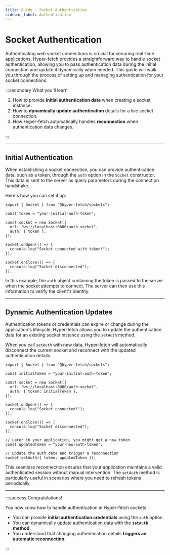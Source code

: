 ```yaml
---
title: Guide - Socket Authentication
sidebar_label: Authentication
---
```


# Socket Authentication

Authenticating web socket connections is crucial for securing real-time applications. Hyper-fetch provides a
straightforward way to handle socket authentication, allowing you to pass authentication data during the initial
connection and update it dynamically when needed. This guide will walk you through the process of setting up and
managing authentication for your socket connections.

:::secondary What you'll learn

1.  How to provide **initial authentication data** when creating a socket instance.
2.  How to **dynamically update authentication** details for a live socket connection.
3.  How Hyper-fetch automatically handles **reconnection** when authentication data changes.

:::

---

## Initial Authentication

When establishing a socket connection, you can provide authentication data, such as a token, through the `auth` option
in the `Socket` constructor. This data is sent to the server as query parameters during the connection handshake.

Here's how you can set it up:

```tsx live
import { Socket } from "@hyper-fetch/sockets";

const token = "your-initial-auth-token";

const socket = new Socket({
  url: "ws://localhost:8080/auth-socket",
  auth: { token },
});

socket.onOpen(() => {
  console.log("Socket connected with token!");
});

socket.onClose(() => {
  console.log("Socket disconnected");
});
```

In this example, the `auth` object containing the token is passed to the server when the socket attempts to connect. The
server can then use this information to verify the client's identity.

---

## Dynamic Authentication Updates

Authentication tokens or credentials can expire or change during the application's lifecycle. Hyper-fetch allows you to
update the authentication data for an existing socket instance using the `setAuth` method.

When you call `setAuth` with new data, Hyper-fetch will automatically disconnect the current socket and reconnect with
the updated authentication details.

```tsx live
import { Socket } from "@hyper-fetch/sockets";

const initialToken = "your-initial-auth-token";

const socket = new Socket({
  url: "ws://localhost:8080/auth-socket",
  auth: { token: initialToken },
});

socket.onOpen(() => {
  console.log("Socket connected!");
});

socket.onClose(() => {
  console.log("Socket disconnected");
});

// Later in your application, you might get a new token
const updatedToken = "your-new-auth-token";

// Update the auth data and trigger a reconnection
socket.setAuth({ token: updatedToken });
```

This seamless reconnection ensures that your application maintains a valid authenticated session without manual
intervention. The `setAuth` method is particularly useful in scenarios where you need to refresh tokens periodically.

---

:::success Congratulations!

You now know how to handle authentication in Hyper-fetch sockets.

- You can provide **initial authentication credentials** using the `auth` option.
- You can dynamically update authentication data with the **`setAuth` method**.
- You understand that changing authentication details **triggers an automatic reconnection**.

:::
